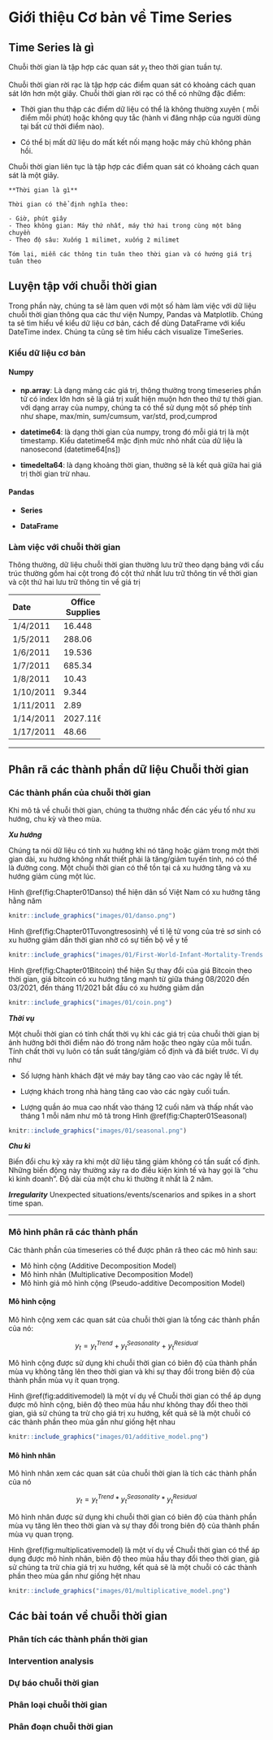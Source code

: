 # Giới thiệu Cơ bản về Time Series
## Time Series là gì
Chuỗi thời gian là tập hợp các quan sát $y_t$ theo thời gian tuần tự.

Chuỗi thời gian rời rạc là tập hợp các điểm quan sát có khoảng cách quan sát lớn hơn một giây. Chuỗi thời gian rời rạc có thể có những đặc điểm:

- Thời gian thu thập các điểm dữ liệu có thể là không thường xuyên ( mỗi điểm mỗi phút) hoặc không quy tắc (hành vi đăng nhập của người dùng tại bất cứ thời điểm nào).

- Có thể bị mất dữ liệu do mất kết nối mạng hoặc máy chủ không phản hồi.

Chuỗi thời gian liên tục là tập hợp các điểm quan sát có khoảng cách quan sát là một giây.

```{block2, type='rmdnote'}
**Thời gian là gì**

Thời gian có thể định nghĩa theo:

- Giờ, phút giây
- Theo không gian: Máy thứ nhất, máy thứ hai trong cùng một băng chuyền
- Theo độ sâu: Xuống 1 milimet, xuống 2 milimet

Tóm lại, miễn các thông tin tuân theo thời gian và có hướng giá trị tuân theo 
```

## Luyện tập với chuỗi thời gian

Trong phần này, chúng ta sẽ làm quen với một số hàm làm việc với dữ liệu chuỗi thời gian thông qua các thư viện Numpy, Pandas và Matplotlib. Chúng ta sẽ tìm hiểu về kiểu dữ liệu cơ bản, cách để dùng DataFrame với kiểu DateTime index. Chúng ta cũng sẽ tìm hiểu cách visualize TimeSeries.

### Kiểu dữ liệu cơ bản

#### Numpy

- **np.array**: Là dạng mảng các giá trị, thông thường trong timeseries phần tử có index lớn hơn sẽ là giá trị xuất hiện muộn hơn theo thứ tự thời gian. với dạng array của numpy, chúng ta có thể sử dụng một số phép  tính như shape, max/min, sum/cumsum, var/std, prod,cumprod

- **datetime64**: là dạng thời gian của numpy, trong đó mỗi giá trị là một timestamp. Kiểu datetime64 mặc định mức nhỏ nhất của dữ liệu là nanosecond (datetime64[ns])

- **timedelta64**: là dạng khoảng thời gian, thường sẽ là kết quả giữa hai giá trị thời gian trừ nhau.

#### Pandas

- **Series**

- **DataFrame**

### Làm việc với chuỗi thời gian

Thông thường, dữ liệu chuỗi thời gian thường lưu trữ theo dạng bảng với cấu trúc thường gồm hai cột trong đó cột thứ nhất lưu trữ thông tin về thời gian và cột thứ hai lưu trữ thông tin về  giá trị 

-------------------------
Date      Office Supplies
--------- ---------------
1/4/2011           16.448

1/5/2011           288.06

1/6/2011           19.536

1/7/2011           685.34

1/8/2011            10.43

1/10/2011           9.344

1/11/2011            2.89

1/14/2011        2027.116

1/17/2011           48.66
----------------

---

## Phân rã các thành phần dữ liệu Chuỗi thời gian


### Các thành phần của chuỗi thời gian

Khi mô tả về chuỗi thời gian, chúng ta thường nhắc đến các yếu tố như xu hướng, chu kỳ và theo mùa.

***Xu hướng***

Chúng ta nói dữ liệu có tính xu hướng khi nó tăng hoặc giảm trong một thời gian dài, xu hướng không nhất thiết phải là tăng/giảm tuyến tính, nó có thể là đường cong. Một chuỗi thời gian có thể tồn tại cả xu hướng tăng và xu hướng giảm cùng một lúc.

Hình \@ref(fig:Chapter01Danso) thể hiện dân số Việt Nam có xu hướng tăng hằng năm

```{r  Chapter01Danso, echo=FALSE,  message=FALSE, warning=FALSE, fig.cap="Dân số Việt Nam", out.width="100%", fig.align="center"}
knitr::include_graphics("images/01/danso.png")
```

Hình \@ref(fig:Chapter01Tuvongtresosinh) về tỉ lệ tử vong của trẻ sơ sinh có xu hướng giảm dần thời gian nhờ có sự tiến bộ về y tế

```{r  Chapter01Tuvongtresosinh, echo=FALSE,  message=FALSE, warning=FALSE, fig.cap="Tỉ lệ tử vong của trẻ sơ sinh", out.width="100%", fig.align="center"}
knitr::include_graphics("images/01/First-World-Infant-Mortality-Trends.jpg")
```
Hình \@ref(fig:Chapter01Bitcoin) thể hiện Sự thay đổi của giá Bitcoin theo thời gian, giá bitcoin có xu hướng tăng mạnh từ giữa tháng 08/2020 đến 03/2021, đến tháng 11/2021 bắt đầu có xu hướng giảm dần
```{r  Chapter01Bitcoin, echo=FALSE,  message=FALSE, warning=FALSE, fig.cap="Sự thay đổi giá Bitcoin theo thời gian", out.width="100%", fig.align="center"}
knitr::include_graphics("images/01/coin.png")
```

***Thời vụ***

Một chuỗi thời gian có tính chất thời vụ khi các giá trị của chuỗi thời gian bị ảnh hưởng bởi thời điểm nào đó trong năm hoặc theo ngày của mỗi tuần. Tính chất thời vụ luôn có tần suất tăng/giảm cố định và đã biết trước.
Ví dụ như

- Số lượng hành khách đặt vé máy bay tăng cao vào các ngày lễ tết.

- Lượng khách trong nhà hàng tăng cao vào các ngày cuối tuần.

- Lượng quần áo mua cao nhất vào tháng 12 cuối năm và thấp nhất vào tháng 1 mỗi năm như mô tả trong Hình \@ref(fig:Chapter01Seasonal)

```{r Chapter01Seasonal, echo=FALSE,  message=FALSE, warning=FALSE, fig.cap="Lượng quán áo bán ra", out.width="100%", fig.align="center"}
knitr::include_graphics("images/01/seasonal.png")
```

***Chu kì***

Biến đổi chu kỳ xảy ra khi một dữ liệu tăng giảm không có tần suất cố định. Những biến động này thường xảy ra do điều kiện kinh tế và hay gọi là "chu kì kinh doanh". Độ dài của một chu kì thường ít nhất là 2 năm.


***Irregularity***
Unexpected situations/events/scenarios and spikes in a short time span.

---

### Mô hình phân rã các thành phần 

Các thành phần của timeseries có thể được phân rã theo các mô hình sau:

- Mô hình cộng (Additive Decomposition Model)
- Mô hình nhân (Multiplicative Decomposition Model)
- Mô hình giả mô hình cộng (Pseudo-additive Decomposition Model)

#### Mô hình cộng

Mô hình cộng xem các quan sát của chuỗi thời gian là tổng các thành phần của nó:

$$
y_t = y^{Trend}_t + y^{Seasonality}_t + y^{Residual}_t
$$

Mô hình cộng được sử dụng khi chuỗi thời gian có biên độ của thành phần mùa vụ không tăng lên theo thời gian và khi sự thay đổi trong biên độ của thành phần mùa vụ ít quan trọng.

Hình \@ref(fig:additivemodel) là một ví dụ về Chuỗi thời gian có thể áp dụng được mô hình cộng, biên độ theo mùa hầu như không thay đổi theo thời gian, giả sử chúng ta trừ cho giá trị xu hướng, kết quả sẽ là một chuỗi có các thành phần theo mùa gần như giống hệt nhau

```{r  additivemodel, echo=FALSE,  message=FALSE, warning=FALSE, fig.cap="Ví dụ về Mô hình cộng", out.width="100%", fig.align="center"}
knitr::include_graphics("images/01/additive_model.png")
```

#### Mô hình nhân

Mô hình nhân xem các quan sát của chuỗi thời gian là tích các thành phần của nó

$$
y_t = y^{Trend}_t * y^{Seasonality}_t * y^{Residual}_t
$$

Mô hình nhân được sử dụng khi chuỗi thời gian có biên độ của thành phần mùa vụ tăng lên theo thời gian và sự thay đổi trong biên độ của thành phần mùa vụ quan trọng.

Hình \@ref(fig:multiplicativemodel) là một ví dụ về Chuỗi thời gian có thể áp dụng được mô hình nhân, biên độ theo mùa hầu thay đổi theo thời gian, giả sử chúng ta trừ chia giá trị xu hướng, kết quả sẽ là một chuỗi có các thành phần theo mùa gần như giống hệt nhau


```{r  multiplicativemodel, echo=FALSE,  message=FALSE, warning=FALSE, fig.cap="Ví dụ về Mô hình nhân", out.width="100%", fig.align="center"}
knitr::include_graphics("images/01/multiplicative_model.png")
```

## Các bài toán về chuỗi thời gian

### Phân tích các thành phần thời gian

### Intervention analysis

### Dự báo chuỗi thời gian

### Phân loại chuỗi thời gian

### Phân đoạn chuỗi thời gian